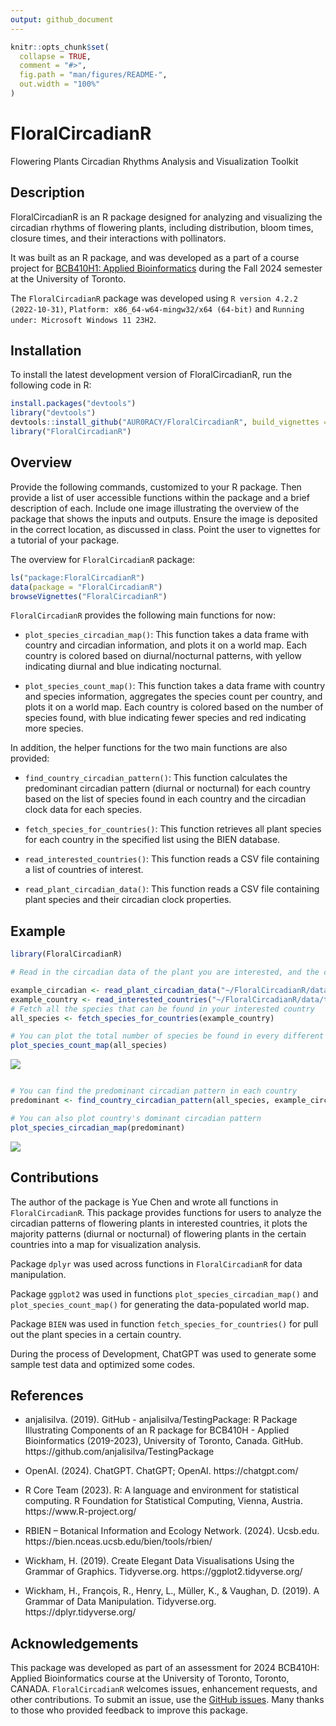 ```yaml
---
output: github_document
---
```


<!-- README.md is generated from README.Rmd. Please edit that file -->

```r
knitr::opts_chunk$set(
  collapse = TRUE,
  comment = "#>",
  fig.path = "man/figures/README-",
  out.width = "100%"
)
```

# FloralCircadianR
Flowering Plants Circadian Rhythms Analysis and Visualization Toolkit

## Description

FloralCircadianR is an R package designed for analyzing and visualizing the circadian rhythms of flowering plants, including distribution, bloom times, closure times, and their interactions with pollinators.

It was built as an R package, and was developed as a part of a course project for [BCB410H1: Applied Bioinformatics](https://artsci.calendar.utoronto.ca/course/bcb410h1) during the Fall 2024 semester at the University of Toronto.

The `FloralCircadianR` package was developed using `R version 4.2.2 (2022-10-31)`, `Platform: x86_64-w64-mingw32/x64 (64-bit)` and `Running under: Microsoft Windows 11 23H2`.

## Installation

To install the latest development version of FloralCircadianR, run the following code in R:

```r
install.packages("devtools")
library("devtools")
devtools::install_github("AUR0RACY/FloralCircadianR", build_vignettes = TRUE)
library("FloralCircadianR")
```

## Overview

Provide the following commands, customized to your R package. Then provide a list of user accessible functions within the package and a brief description of each. Include one image illustrating the overview of the package that shows the inputs and outputs. Ensure the image is deposited in the correct location, as discussed in class. Point the user to vignettes for a tutorial of your package.

The overview for `FloralCircadianR` package:
```r
ls("package:FloralCircadianR")
data(package = "FloralCircadianR") 
browseVignettes("FloralCircadianR")
```

`FloralCircadianR` provides the following main functions for now:

- `plot_species_circadian_map()`: This function takes a data frame with country and circadian information, and plots it on a world map. Each country is colored based on diurnal/nocturnal patterns, with yellow indicating diurnal and blue indicating nocturnal.

- `plot_species_count_map()`: This function takes a data frame with country and species information, aggregates the species count per country, and plots it on a world map. Each country is colored based on the number of species found, with blue indicating fewer species and red indicating more species.

In addition, the helper functions for the two main functions are also provided:

- `find_country_circadian_pattern()`: This function calculates the predominant circadian pattern (diurnal or nocturnal) for each country based on the list of species found in each country and the circadian clock data for each species.

- `fetch_species_for_countries()`: This function retrieves all plant species for each country in the specified list using the BIEN database.

- `read_interested_countries()`: This function reads a CSV file containing a list of countries of interest.

- `read_plant_circadian_data()`: This function reads a CSV file containing plant species and their circadian clock properties.

## Example

```r
library(FloralCircadianR)

# Read in the circadian data of the plant you are interested, and the countries you are interested.

example_circadian <- read_plant_circadian_data("~/FloralCircadianR/data/test_circadian.csv")
example_country <- read_interested_countries("~/FloralCircadianR/data/test_country_list.csv")
# Fetch all the species that can be found in your interested country
all_species <- fetch_species_for_countries(example_country)

# You can plot the total number of species be found in every different country
plot_species_count_map(all_species)
```
![](inst/extdata/count_map.png)
```r

# You can find the predominant circadian pattern in each country
predominant <- find_country_circadian_pattern(all_species, example_circadian)

# You can also plot country's dominant circadian pattern
plot_species_circadian_map(predominant)
```
![](inst/extdata/circadian_map.png)


## Contributions

The author of the package is Yue Chen and wrote all functions in `FloralCircadianR`. This package provides functions for users to analyze the circadian patterns of flowering plants in interested countries, it plots the majority patterns (diurnal or nocturnal) of flowering plants in the certain countries into a map for visualization analysis.

Package `dplyr` was used across functions in `FloralCircadianR` for data manipulation.

Package `ggplot2` was used in functions `plot_species_circadian_map()` and `plot_species_count_map()` for generating the data-populated world map.

Package `BIEN` was used in function `fetch_species_for_countries()` for pull out the plant species in a certain country.

During the process of Development, ChatGPT was used to generate some sample test data and optimized some codes.

## References

- anjalisilva. (2019). GitHub - anjalisilva/TestingPackage: R Package Illustrating Components of an R package for BCB410H - Applied Bioinformatics (2019-2023), University of Toronto, Canada. GitHub. https://github.com/anjalisilva/TestingPackage

- OpenAI. (2024). ChatGPT. ChatGPT; OpenAI. https://chatgpt.com/

- R Core Team (2023). R: A language and environment for statistical computing. R Foundation for Statistical Computing, Vienna, Austria. https://www.R-project.org/

- RBIEN – Botanical Information and Ecology Network. (2024). Ucsb.edu. https://bien.nceas.ucsb.edu/bien/tools/rbien/

- Wickham, H. (2019). Create Elegant Data Visualisations Using the Grammar of Graphics. Tidyverse.org. https://ggplot2.tidyverse.org/

- Wickham, H., François, R., Henry, L., Müller, K., & Vaughan, D. (2019). A Grammar of Data Manipulation. Tidyverse.org. https://dplyr.tidyverse.org/

## Acknowledgements

This package was developed as part of an assessment for 2024 BCB410H: Applied Bioinformatics course at the University of Toronto, Toronto, CANADA. `FloralCircadianR` welcomes issues, enhancement requests, and other contributions. To submit an issue, use the [GitHub issues](https://github.com/AUR0RACY/FloralCircadianR/issues). Many thanks to those who provided feedback to improve this package.